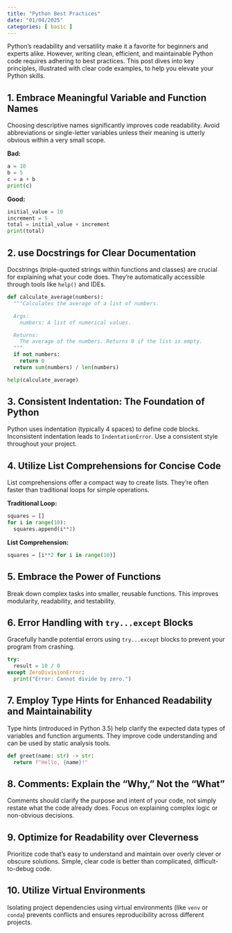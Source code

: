 ```yaml
---
title: "Python Best Practices"
date: "01/04/2025"
categories: [ basic ]
---
```



Python's readability and versatility make it a favorite for beginners and experts alike. However, writing clean, efficient, and maintainable Python code requires adhering to best practices.  This post dives into key principles, illustrated with clear code examples, to help you elevate your Python skills.


## 1. Embrace Meaningful Variable and Function Names

Choosing descriptive names significantly improves code readability. Avoid abbreviations or single-letter variables unless their meaning is utterly obvious within a very small scope.

**Bad:**

```python
a = 10
b = 5
c = a + b
print(c)
```

**Good:**

```python
initial_value = 10
increment = 5
total = initial_value + increment
print(total)
```


## 2. use Docstrings for Clear Documentation

Docstrings (triple-quoted strings within functions and classes) are crucial for explaining what your code does.  They're automatically accessible through tools like `help()` and IDEs.

```python
def calculate_average(numbers):
  """Calculates the average of a list of numbers.

  Args:
    numbers: A list of numerical values.

  Returns:
    The average of the numbers. Returns 0 if the list is empty.
  """
  if not numbers:
    return 0
  return sum(numbers) / len(numbers)

help(calculate_average)
```


## 3. Consistent Indentation: The Foundation of Python

Python uses indentation (typically 4 spaces) to define code blocks. Inconsistent indentation leads to `IndentationError`.  Use a consistent style throughout your project.


## 4. Utilize List Comprehensions for Concise Code

List comprehensions offer a compact way to create lists. They're often faster than traditional loops for simple operations.

**Traditional Loop:**

```python
squares = []
for i in range(10):
  squares.append(i**2)
```

**List Comprehension:**

```python
squares = [i**2 for i in range(10)]
```


## 5. Embrace the Power of Functions

Break down complex tasks into smaller, reusable functions. This improves modularity, readability, and testability.


## 6.  Error Handling with `try...except` Blocks

Gracefully handle potential errors using `try...except` blocks to prevent your program from crashing.

```python
try:
  result = 10 / 0
except ZeroDivisionError:
  print("Error: Cannot divide by zero.")
```


## 7.  Employ Type Hints for Enhanced Readability and Maintainability

Type hints (introduced in Python 3.5) help clarify the expected data types of variables and function arguments.  They improve code understanding and can be used by static analysis tools.

```python
def greet(name: str) -> str:
  return f"Hello, {name}!"
```


## 8.  Comments: Explain the "Why," Not the "What"

Comments should clarify the purpose and intent of your code, not simply restate what the code already does.  Focus on explaining complex logic or non-obvious decisions.


## 9.  Optimize for Readability over Cleverness

Prioritize code that's easy to understand and maintain over overly clever or obscure solutions.  Simple, clear code is better than complicated, difficult-to-debug code.


## 10.  Utilize Virtual Environments

Isolating project dependencies using virtual environments (like `venv` or `conda`) prevents conflicts and ensures reproducibility across different projects.

